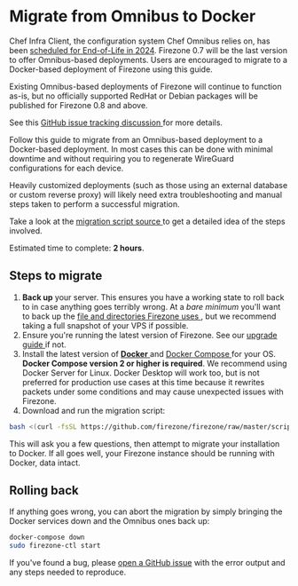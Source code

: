 
# Migrate from Omnibus to Docker

Chef Infra Client, the configuration system Chef Omnibus relies on, has been
[scheduled for End-of-Life in 2024](https://docs.chef.io/versions/). Firezone
0.7 will be the last version to offer Omnibus-based deployments. Users are
encouraged to migrate to a Docker-based deployment of Firezone using this guide.

Existing Omnibus-based deployments of Firezone will continue to function as-is,
but no officially supported RedHat or Debian packages will be published for
Firezone 0.8 and above.

See this
[GitHub issue tracking discussion ](https://github.com/firezone/firezone/issues/1304)
for more details.

Follow this guide to migrate from an Omnibus-based deployment to a Docker-based
deployment. In most cases this can be done with minimal downtime and without
requiring you to regenerate WireGuard configurations for each device.

Heavily customized deployments (such as those using an external database or
custom reverse proxy) will likely need extra troubleshooting and manual steps
taken to perform a successful migration.

Take a look at the
[migration script source ](https://github.com/firezone/firezone/blob/master/scripts/docker_migrate.sh)
to get a detailed idea of the steps involved.

Estimated time to complete: **2 hours**.

## Steps to migrate

1. **Back up** your server. This ensures you have a working state to roll back
   to in case anything goes terribly wrong. At a _bare minimum_ you'll want to
   back up the
   [file and directories Firezone uses ](/docs/reference/file-and-directory-locations/),
   but we recommend taking a full snapshot of your VPS if possible.
1. Ensure you're running the latest version of Firezone. See our
   [upgrade guide ](/docs/administer/upgrade/) if not.
1. Install the latest version of
   [**Docker** ](https://docs.docker.com/engine/install/) and
   [Docker Compose ](https://docs.docker.com/compose/install/linux/#install-compose)
   for your OS. **Docker Compose version 2 or higher is required**. We recommend
   using Docker Server for Linux. Docker Desktop will work too, but is not
   preferred for production use cases at this time because it rewrites packets
   under some conditions and may cause unexpected issues with Firezone.
1. Download and run the migration script:

```bash
bash <(curl -fsSL https://github.com/firezone/firezone/raw/master/scripts/docker_migrate.sh)
```

This will ask you a few questions, then attempt to migrate your installation to
Docker. If all goes well, your Firezone instance should be running with Docker,
data intact.

## Rolling back

If anything goes wrong, you can abort the migration by simply bringing the
Docker services down and the Omnibus ones back up:

```bash
docker-compose down
sudo firezone-ctl start
```

If you've found a bug, please
[open a GitHub issue](https://github.com/firezone/firezone/issues) with the
error output and any steps needed to reproduce.

<SupportOptions />
